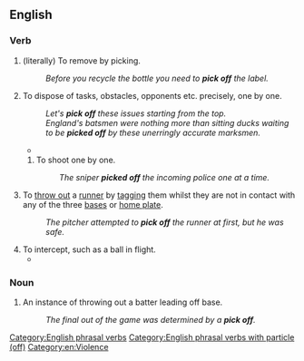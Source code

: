 {{also|pickoff}}

==English==

===Verb===
{{en-verb|*}}

# (literally) To remove by picking.
#: ''Before you recycle the bottle you need to '''pick off''' the label.''
# To dispose of tasks, obstacles, opponents etc. precisely, one by one.
#: ''Let's '''pick off''' these issues starting from the top.''
#: ''England's batsmen were nothing more than sitting ducks waiting to be '''picked off''' by these unerringly accurate marksmen.''
#* {{quote-journal|en|work={{w|National Geographic Magazine}}|date=August 4, 2020|author=Richard Conniff|url=https://www.nationalgeographic.com/magazine/2020/09/they-may-look-goofy-but-ostriches-are-nobodys-fool-feature/|title=They may look goofy, but ostriches are nobody’s fool
|passage=Having more chicks together after hatching also makes it less likely her chicks will be the ones '''picked off''' by a predator.}}
## To shoot one by one.
##: ''The sniper '''picked off''' the incoming police one at a time.''
# {{lb|en|baseball}} To [[throw out]] a [[runner]] by [[tag]]ging them whilst they are not in contact with any of the three [[base]]s or [[home plate]].
#: ''The pitcher attempted to '''pick off''' the runner at first, but he was safe.''
# To intercept, such as a ball in flight.
#* {{quote-journal
|en
|date=October 1, 2011
|author=Tom Fordyce
|title=Rugby World Cup 2011: England 16-12 Scotland
|work=BBC Sport
|url=http://news.bbc.co.uk/sport2/hi/rugby_union/15124512.stm
|page=
|passage=But the World Cup winning veteran's left boot was awry again, the attempt sliced horribly wide of the left upright, and the saltires were waving aloft again a moment later when a long pass in the England midfield was '''picked off''' to almost offer up a breakaway try.}}

===Noun===
{{en-noun}}

# {{lb|en|baseball}} An instance of throwing out a batter leading off base.
#: ''The final out of the game was determined by a '''pick off'''.''

[[Category:English phrasal verbs]]
[[Category:English phrasal verbs with particle (off)]]
[[Category:en:Violence]]